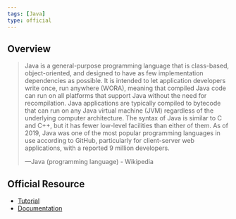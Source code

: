 ```yaml
---
tags: [Java]
type: official
---
```


## Overview

<blockquote class="overview" cite="https://en.wikipedia.org/wiki/Java_(programming_language)">

Java is a general-purpose programming language that is class-based, object-oriented, and designed to have as few implementation dependencies as possible. It is intended to let application developers write once, run anywhere (WORA), meaning that compiled Java code can run on all platforms that support Java without the need for recompilation. Java applications are typically compiled to bytecode that can run on any Java virtual machine (JVM) regardless of the underlying computer architecture. The syntax of Java is similar to C and C++, but it has fewer low-level facilities than either of them. As of 2019, Java was one of the most popular programming languages in use according to GitHub, particularly for client-server web applications, with a reported 9 million developers.

<footer>&mdash;Java (programming language) - Wikipedia</footer>

</blockquote>

## Official Resource

- [Tutorial](https://docs.oracle.com/javase/tutorial/tutorialLearningPaths.html)
- [Documentation](https://docs.oracle.com/en/java/javase/14/docs/api/index.html)
